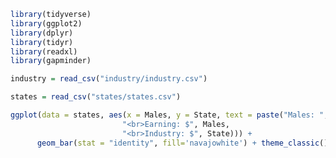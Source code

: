 ```r
library(tidyverse)
library(ggplot2)
library(dplyr)
library(tidyr)
library(readxl)
library(gapminder)

```



```r
industry = read_csv("industry/industry.csv")

states = read_csv("states/states.csv")
```

```r
ggplot(data = states, aes(x = Males, y = State, text = paste("Males: ",
                         "<br>Earning: $", Males,
                         "<br>Industry: $", State))) + 
      geom_bar(stat = "identity", fill='navajowhite') + theme_classic()

```

